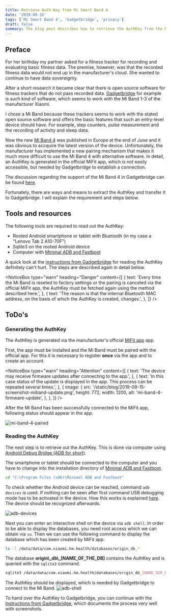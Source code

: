 ```yaml
---
title: Retrieve Auth-Key from Mi Smart Band 4
date: '2019-09-15'
tags: ['Mi Smart Band 4', 'Gadgetbridge', 'privacy']
draft: false
summary: The blog post describes how to retrieve the AuthKey from the Mi Band 4 with the help of a rooted Android device.
---
```


## Preface

For her birthday my partner asked for a fitness tracker for recording and evaluating basic fitness data.
The premise, however, was that the recorded fitness data would not end up in the manufacturer's cloud. She wanted to continue to have data sovereignty.

After a short research it became clear that there is open source software for fitness trackers that do not pass recorded data.
[Gadgetbridge](https://gadgetbridge.org/) for example is such kind of software, which seems to work with the Mi Band 1-3 of the manufacturer Xiaomi.

I chose a Mi Band because these trackers seems to work with the stated open source software and offers the basic features that such an entry-level device should have.
For example, step counters, pulse measurement and the recording of activity and sleep data.

Now the new [Mi Band 4](https://www.mi.com/global/mi-smart-band-4) was published in Europe at the end of June and it was obvious to accquire the latest version of the device.
Unfortunately, the manufacturer has implemented a new pairing mechanism that makes it much more difficult to use the Mi Band 4 with alternative software.
In detail, an AuthKey is generated in the official MiFit app, which is not easily accessible, but needed by Gadgetbridge to establish a connection.

The discussion regarding the support of the Mi Band 4 in Gadgetbridge can be found [here](https://github.com/Freeyourgadget/Gadgetbridge/issues/1536).

Fortunately, there are ways and means to extract the AuthKey and transfer it to Gadgetbridge. I will explain the requirement and steps below.

## Tools and resources

The following tools are required to read out the AuthKey:

- Rooted Android smartphone or tablet with Bluetooth (in my case a "Lenovo Tab 2 A10-70F")
- Sqlite3 on the rooted Android device
- Computer with [Minimal ADB and Fastboot](https://androidmtk.com/download-minimal-adb-and-fastboot-tool)

A quick look at the [instructions from Gadgetbridge](https://github.com/Freeyourgadget/Gadgetbridge/wiki/Mi-Band-4) for reading the AuthKey definitely can't hurt.
The steps are described again in detail below.

<NoticeBox
  type="warn"
  heading="Danger"
  content={[
    {
      text: 'Every time the Mi Band is reseted to factory settings or the pairing is canceled via the official MiFit app, the AuthKey must be fetched again using the method described here.',
    },
    {
      text: 'The reason is that the internal Bluetooth MAC address, on the basis of which the AuthKey is created, changes.',
    },
  ]}
/>

## ToDo's

### Generating the AuthKey

The AuthKey is generated via the manufacturer's official [MiFit app](https://play.google.com/store/apps/details?id=com.xiaomi.hm.health) app.

First, the app must be installed and the Mi Band must be paired with the official app.
For this it is necessary to register **once** via the app and to create an account.

<NoticeBox
  type="warn"
  heading="Attention"
  content={[
    {
      text: 'The device may receive firmware updates after connecting to the app.',
    },
    {
      text: 'In this case status of the update is displayed in the app. This process can be repeated several times.',
    },
    {
      image: {
        src: '/static/blog/2019-09-15-screenshot-miband-update.png',
        height: 772,
        width: 1200,
        alt: 'mi-band-4-firmware-update',
      },
    },
  ]}
/>

After the Mi Band has been successfully connected to the MiFit app, following status should appear in
the app.

![mi-band-4-paired](/static/blog/2019-09-15-screenshot-miband-paired.png 'mi band 4 paired
with mi fit app')

### Reading the AuthKey

The next step is to retrieve out the AuthKey.
This is done via computer using [Android Debug Bridge (ADB for short)](https://www.droidwiki.org/wiki/Android_Debug_Bridge).

The smartphone or tablet should be connected to the computer and you have to change into the installation directory of [Minimal ADB and Fastboot](https://androidmtk.com/download-minimal-adb-and-fastboot-tool).

```bash
cd "C:\Program Files (x86)\Minimal ADB and Fastboot"
```

To check whether the Android device can be reached, command `adb devices` is used. If nothing can be seen after first command USB debugging mode has to be activated in the device.
How this works is explained [here](https://www.android-recovery.de/android-usb-debugging-aktivieren.html). The device should be recognized afterwards.

![adb-devices](/static/blog/2019-09-15-adb-device-connectivity.png 'adb devices command')

Next you can enter an interactive shell on the device via `adb shell`.
In order to be able to display the databases, you need root access which we can obtain via `su`.
Then we can use the following command to display the database which has been created by MiFit app.

```bash
ls -l /data/data/com.xiaomi.hm.health/databases/origin_db_*
```

The database **origin\\\_db\​​\_[NAME\_OF\_THE\_DB]** contains the AuthKey and is queried with the `sqlite3` command.

```bash
sqlite3 /data/data/com.xiaomi.hm.health/databases/origin_db_[NAME_DER_DB] "select AUTHKEY from DEVICE"
```

The AuthKey should be displayed, which is needed by Gadgetbridge to connect to the Mi Band.
![adb-shell](/static/blog/2019-09-15-adb-shell-authkey.png 'adb shell retrieving auth key')

To hand over the AuthKey to Gadgetbridge, you can continue with the [Instructions from Gadgetbridge](https://github.com/Freeyourgadget/Gadgetbridge/wiki/Mi-Band-4), which documents the process very well with screenshots.
